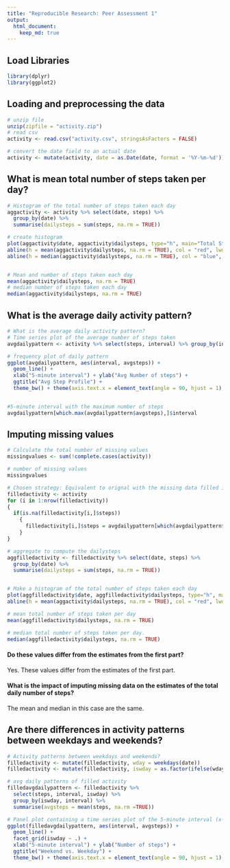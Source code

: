 ```yaml
---
title: "Reproducible Research: Peer Assessment 1"
output: 
  html_document:
    keep_md: true
---
```

## Load Libraries
```r
library(dplyr)
library(ggplot2)
```


## Loading and preprocessing the data
```r
# unzip file
unzip(zipfile = "activity.zip")
# read csv
activity <- read.csv("activity.csv", stringsAsFactors = FALSE)

# convert the date field to an actual date
activity <- mutate(activity, date = as.Date(date, format = '%Y-%m-%d'))

```


## What is mean total number of steps taken per day?
```r
# Histogram of the total number of steps taken each day
aggactivity <- activity %>% select(date, steps) %>%
  group_by(date) %>%
  summarise(dailysteps = sum(steps, na.rm = TRUE))

# create histogram
plot(aggactivity$date, aggactivity$dailysteps, type="h", main="Total Steps per Day", xlab="Date", ylab="Total Steps", col="dark grey", lwd=5)
abline(h = mean(aggactivity$dailysteps, na.rm = TRUE), col = "red", lwd = 2)
abline(h = median(aggactivity$dailysteps, na.rm = TRUE), col = "blue", lwd = 2)


# Mean and number of steps taken each day
mean(aggactivity$dailysteps, na.rm = TRUE)
# median number of steps taken each day
median(aggactivity$dailysteps, na.rm = TRUE)

```


## What is the average daily activity pattern?
```r
# What is the average daily activity pattern?
# Time series plot of the average number of steps taken
avgdailypattern <- activity %>% select(steps, interval) %>% group_by(interval) %>% summarise(avgsteps = mean(steps, na.rm =TRUE))

# frequency plot of daily pattern
ggplot(avgdailypattern, aes(interval, avgsteps)) + 
  geom_line() + 
  xlab("5-minute interval") + ylab("Avg Number of steps") + 
  ggtitle("Avg Step Profile") +
  theme_bw() + theme(axis.text.x = element_text(angle = 90, hjust = 1), plot.title = element_text(hjust = 0.5)) 


#5-minute interval with the maximum number of steps
avgdailypattern[which.max(avgdailypattern$avgsteps),]$interval


```

## Imputing missing values
``` r
# Calculate the total number of missing values
missingvalues <- sum(!complete.cases(activity))

# number of missing values
missingvalues

# Chosen strategy: Equivalent to orignal with the missing data filled in with daily average of steps for specified interval.
filledactivity <- activity
for (i in 1:nrow(filledactivity))
{
  if(is.na(filledactivity[i,]$steps)) 
    {
      filledactivity[i,]$steps = avgdailypattern[which(avgdailypattern$interval==filledactivity[i,]$interval),]$avgsteps
    }
}

# aggregate to compute the dailysteps
aggfilledactivity <- filledactivity %>% select(date, steps) %>%
  group_by(date) %>%
  summarise(dailysteps = sum(steps, na.rm = TRUE))


# Make a histogram of the total number of steps taken each day 
plot(aggfilledactivity$date, aggfilledactivity$dailysteps, type="h", main="Total Steps per Day", xlab="Date", ylab="Total Steps", col="dark grey", lwd=5)
abline(h = mean(aggactivity$dailysteps, na.rm = TRUE), col = "red", lwd = 2)

# mean total number of steps taken per day
mean(aggfilledactivity$dailysteps, na.rm = TRUE)

# median total number of steps taken per day. 
median(aggfilledactivity$dailysteps, na.rm = TRUE)

```

#### Do these values differ from the estimates from the first part?
Yes. These values differ from the estimates of the first part.  

#### What is the impact of imputing missing data on the estimates of the total daily number of steps?
The mean and median in this case are the same.




## Are there differences in activity patterns between weekdays and weekends?
```r
# Activity patterns between weekdays and weekends?
filledactivity <- mutate(filledactivity, wday = weekdays(date))
filledactivity <- mutate(filledactivity, iswday = as.factor(ifelse(wday %in% c('Saturday', 'Sunday'), "weekend", "weekday")))

# avg daily patterns of filled activity
filledavgdailypattern <- filledactivity %>% 
  select(steps, interval, iswday) %>% 
  group_by(iswday, interval) %>% 
  summarise(avgsteps = mean(steps, na.rm =TRUE))

# Panel plot containing a time series plot of the 5-minute interval (x-axis) 
ggplot(filledavgdailypattern, aes(interval, avgsteps)) + 
  geom_line() + 
  facet_grid(iswday ~ .) + 
  xlab("5-minute interval") + ylab("Number of steps") + 
  ggtitle("Weekend vs. Weekday") +
  theme_bw() + theme(axis.text.x = element_text(angle = 90, hjust = 1), plot.title = element_text(hjust = 0.5)) 

```
